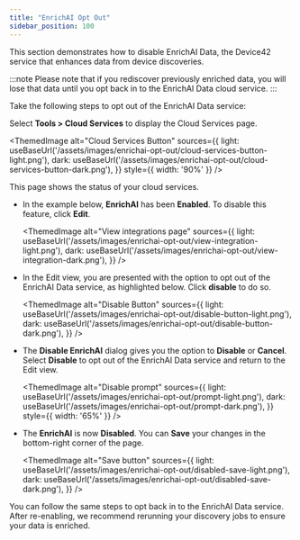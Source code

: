 ```yaml
---
title: "EnrichAI Opt Out"
sidebar_position: 100
---
```



This section demonstrates how to disable EnrichAI Data, the Device42 service that enhances data from device discoveries.

:::note
Please note that if you rediscover previously enriched data, you will lose that data until you opt back in to the EnrichAI Data cloud service.
:::

Take the following steps to opt out of the EnrichAI Data service:

Select **Tools > Cloud Services** to display the Cloud Services page.

<ThemedImage
  alt="Cloud Services Button"
  sources={{
    light: useBaseUrl('/assets/images/enrichai-opt-out/cloud-services-button-light.png'),
    dark: useBaseUrl('/assets/images/enrichai-opt-out/cloud-services-button-dark.png'),
  }}
  style={{ width: '90%' }} 
/>

This page shows the status of your cloud services. 

- In the example below, **EnrichAI** has been **Enabled**. To disable this feature, click **Edit**.

  <ThemedImage
    alt="View integrations page"
    sources={{
      light: useBaseUrl('/assets/images/enrichai-opt-out/view-integration-light.png'),
      dark: useBaseUrl('/assets/images/enrichai-opt-out/view-integration-dark.png'),
    }}
  />

- In the Edit view, you are presented with the option to opt out of the EnrichAI Data service, as highlighted below. Click **disable** to do so.

  <ThemedImage
    alt="Disable Button"
    sources={{
      light: useBaseUrl('/assets/images/enrichai-opt-out/disable-button-light.png'),
      dark: useBaseUrl('/assets/images/enrichai-opt-out/disable-button-dark.png'),
    }}
  />

- The **Disable EnrichAI** dialog gives you the option to **Disable** or **Cancel**. Select **Disable** to opt out of the EnrichAI Data service and return to the Edit view.

  <ThemedImage
    alt="Disable prompt"
    sources={{
      light: useBaseUrl('/assets/images/enrichai-opt-out/prompt-light.png'),
      dark: useBaseUrl('/assets/images/enrichai-opt-out/prompt-dark.png'),
    }}
    style={{ width: '65%' }} 
  />

- The **EnrichAI** is now **Disabled**. You can **Save** your changes in the bottom-right corner of the page.

  <ThemedImage
    alt="Save button"
    sources={{
      light: useBaseUrl('/assets/images/enrichai-opt-out/disabled-save-light.png'),
      dark: useBaseUrl('/assets/images/enrichai-opt-out/disabled-save-dark.png'),
    }}
  />

You can follow the same steps to opt back in to the EnrichAI Data service. After re-enabling, we recommend rerunning your discovery jobs to ensure your data is enriched.
